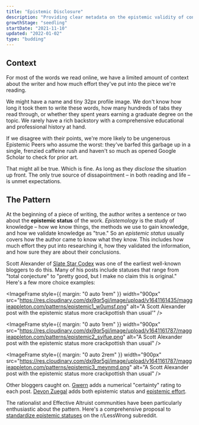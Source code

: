 ```yaml
---
title: "Epistemic Disclosure"
description: "Providing clear metadata on the epistemic validity of content"
growthStage: "seedling"
startDate: "2021-11-10"
updated: "2022-01-02"
type: "budding"
---
```


<h2 className="micro">Context</h2>

For most of the words we read online, we have a limited amount of context about the writer and how much effort they've put into the piece we're reading.

We might have a name and tiny 32px profile image. We don't know how long it took them to write these words, how many hundreds of tabs they read through, or whether they spent years earning a graduate degree on the topic. We rarely have a rich backstory with a comprehensive educational and professional history at hand.

If we disagree with their points, we're more likely to be ungenerous Epistemic Peers who assume the worst: they've barfed this garbage up in a single, frenzied caffeine rush and haven't so much as opened Google Scholar to check for prior art.

That might all be true. Which is fine. As long as they _disclose_ the situation up front. The only true source of dissapointment – in both reading and life – is unmet expectations.

<Spacer size="small" />

<h2 className="micro">The Pattern</h2>

At the beginning of a piece of writing, the author writes a sentence or two about the **epistemic status** of the work. _Epistemology_ is the study of knowledge – how we know things, the methods we use to gain knowledge, and how we validate knowledge as "true." So an _epistemic status_ usually covers how the author came to know what they know. This includes how much effort they put into researching it, how they validated the information, and how sure they are about their conclusions.

Scott Alexander of [Slate Star Codex](https://slatestarcodex.com/) was one of the earliest well-known bloggers to do this. Many of his posts include statuses that range from "total conjecture" to "pretty good, but I make no claim this is original." Here's a few more choice examples:

<ImageFrame
  style={{ margin: "0 auto 1rem" }}
  width="900px"
  src="https://res.cloudinary.com/dxj9qr5gj/image/upload/v1641161435/maggieappleton.com/patterns/epistemic1_w0umsf.png"
  alt="A Scott Alexander post with the epistemic status more crackpottish than usual'"
/>

<ImageFrame
  style={{ margin: "0 auto 1rem" }}
  width="900px"
  src="https://res.cloudinary.com/dxj9qr5gj/image/upload/v1641161787/maggieappleton.com/patterns/epistemic2_syifue.png"
  alt="A Scott Alexander post with the epistemic status more crackpottish than usual"
/>

<ImageFrame
  style={{ margin: "0 auto 2rem" }}
  width="900px"
  src="https://res.cloudinary.com/dxj9qr5gj/image/upload/v1641161787/maggieappleton.com/patterns/epistemic3_meynmd.png"
  alt="A Scott Alexander post with the epistemic status more crackpottish than usual"
/>

Other bloggers caught on. [Gwern](https://www.gwern.net/) adds a numerical "certainty" rating to each post. [Devon Zuegal](https://devonzuegel.com/) adds both epistemic status and [epistemic effort](https://devonzuegel.com/post/epistemic-statuses-are-lazy-and-that-is-a-good-thing).

The rationalist and Effective Altruist communities have been particularly enthusiastic about the pattern. Here's a comprehensive proposal to [standardize epistemic statuses](https://www.reddit.com/r/LessWrong/comments/eesr4y/a_proposal_for_standardizing_epistemic_status/) on the r/LessWrong subreddit.
